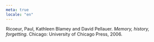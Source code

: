 ```yaml
---
meta: true
locale: "en"
---
```


Ricoeur, Paul, Kathleen Blamey and David Pellauer. *Memory, history, forgetting*. Chicago: University of Chicago Press, 2006.